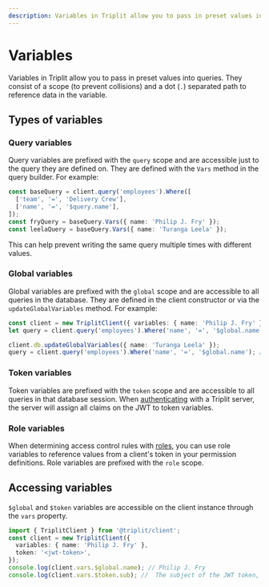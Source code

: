 ```yaml
---
description: Variables in Triplit allow you to pass in preset values into queries.
---
```


# Variables

Variables in Triplit allow you to pass in preset values into queries. They consist of a scope (to prevent collisions) and a dot (`.`) separated path to reference data in the variable.

## Types of variables

### Query variables

Query variables are prefixed with the `query` scope and are accessible just to the query they are defined on. They are defined with the `Vars` method in the query builder. For example:

```typescript
const baseQuery = client.query('employees').Where([
  ['team', '=', 'Delivery Crew'],
  ['name', '=', '$query.name'],
]);
const fryQuery = baseQuery.Vars({ name: 'Philip J. Fry' });
const leelaQuery = baseQuery.Vars({ name: 'Turanga Leela' });
```

This can help prevent writing the same query multiple times with different values.

### Global variables

Global variables are prefixed with the `global` scope and are accessible to all queries in the database. They are defined in the client constructor or via the `updateGlobalVariables` method. For example:

```typescript
const client = new TriplitClient({ variables: { name: 'Philip J. Fry' } });
let query = client.query('employees').Where('name', '=', '$global.name'); // resolves to 'Philip J. Fry'

client.db.updateGlobalVariables({ name: 'Turanga Leela' });
query = client.query('employees').Where('name', '=', '$global.name'); // resolves to 'Turanga Leela'
```

### Token variables

Token variables are prefixed with the `token` scope and are accessible to all queries in that database session. When [authenticating](/auth) with a Triplit server, the server will assign all claims on the JWT to token variables.

### Role variables

When determining access control rules with [roles](/schemas/permissions#roles), you can use role variables to reference values from a client's token in your permission definitions. Role variables are prefixed with the `role` scope.

## Accessing variables

`$global` and `$token` variables are accessible on the client instance through the `vars` property.

```typescript
import { TriplitClient } from '@triplit/client';
const client = new TriplitClient({
  variables: { name: 'Philip J. Fry' },
  token: '<jwt-token>',
});
console.log(client.vars.$global.name); // Philip J. Fry
console.log(client.vars.$token.sub); //  The subject of the JWT token, if it exists
```
